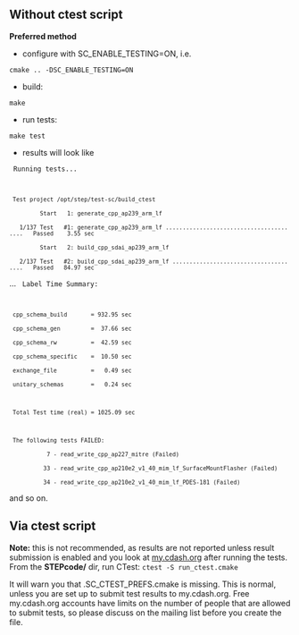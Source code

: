 == Without ctest script ==
'''Preferred method'''
* configure with SC_ENABLE_TESTING=ON, i.e.
<code lang='bash'>cmake .. -DSC_ENABLE_TESTING=ON</code>
* build:
<code lang='bash'>make</code>
* run tests:
<code lang='bash'>make test</code>
* results will look like
<code>  Running tests...
  Test project /opt/step/test-sc/build_ctest
          Start   1: generate_cpp_ap239_arm_lf
    1/137 Test   #1: generate_cpp_ap239_arm_lf ........................................   Passed    3.55 sec
          Start   2: build_cpp_sdai_ap239_arm_lf
    2/137 Test   #2: build_cpp_sdai_ap239_arm_lf ......................................   Passed   84.97 sec</code>
...
<code>  Label Time Summary:
  cpp_schema_build       = 932.95 sec
  cpp_schema_gen         =  37.66 sec
  cpp_schema_rw          =  42.59 sec
  cpp_schema_specific    =  10.50 sec
  exchange_file          =   0.49 sec
  unitary_schemas        =   0.24 sec
  
  Total Test time (real) = 1025.09 sec
  
  The following tests FAILED:
            7 - read_write_cpp_ap227_mitre (Failed)
           33 - read_write_cpp_ap210e2_v1_40_mim_lf_SurfaceMountFlasher (Failed)
           34 - read_write_cpp_ap210e2_v1_40_mim_lf_PDES-181 (Failed)</code>
and so on.

== Via ctest script ==
'''Note:''' this is not recommended, as results are not reported unless result submission is enabled and you look at [http://my.cdash.org/index.php?project=StepClassLibrary my.cdash.org] after running the tests.
From the '''STEPcode/''' dir, run CTest:
<code lang='bash'>ctest -S run_ctest.cmake</code>

It will warn you that .SC_CTEST_PREFS.cmake is missing. This is normal, unless you are set up to submit test results to my.cdash.org. Free my.cdash.org accounts have limits on the number of people that are allowed to submit tests, so please discuss on the mailing list before you create the file.